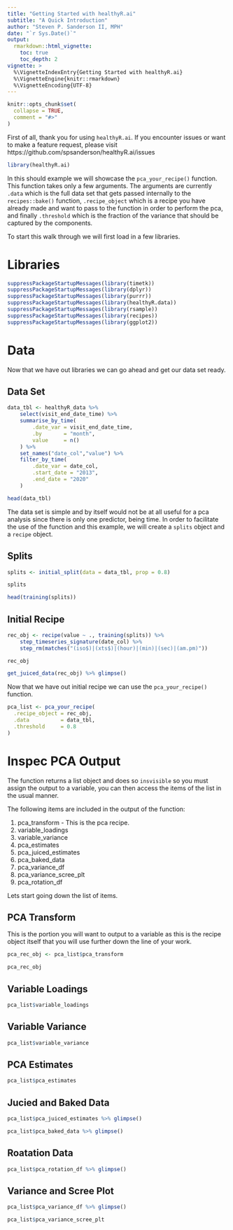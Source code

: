 ```yaml
---
title: "Getting Started with healthyR.ai"
subtitle: "A Quick Introduction"
author: "Steven P. Sanderson II, MPH"
date: "`r Sys.Date()`"
output: 
  rmarkdown::html_vignette:
    toc: true
    toc_depth: 2
vignette: >
  %\VignetteIndexEntry{Getting Started with healthyR.ai}
  %\VignetteEngine{knitr::rmarkdown}
  %\VignetteEncoding{UTF-8}
---
```


```r
knitr::opts_chunk$set(
  collapse = TRUE,
  comment = "#>"
)
```

First of all, thank you for using `healthyR.ai`. If you encounter issues or want
to make a feature request, please visit https://github.com/spsanderson/healthyR.ai/issues

```r
library(healthyR.ai)
```

In this should example we will showcase the `pca_your_recipe()` function. This
function takes only a few arguments. The arguments are currently `.data` which
is the full data set that gets passed internally to the `recipes::bake()` function,
`.recipe_object` which is a recipe you have already made and want to pass to the 
function in order to perform the pca, and finally `.threshold` which is the fraction
of the variance that should be captured by the components.

To start this walk through we will first load in a few libraries.

# Libraries

```r
suppressPackageStartupMessages(library(timetk))
suppressPackageStartupMessages(library(dplyr))
suppressPackageStartupMessages(library(purrr))
suppressPackageStartupMessages(library(healthyR.data))
suppressPackageStartupMessages(library(rsample))
suppressPackageStartupMessages(library(recipes))
suppressPackageStartupMessages(library(ggplot2))
```

# Data

Now that we have out libraries we can go ahead and get our data set ready.

## Data Set

```r
data_tbl <- healthyR_data %>%
    select(visit_end_date_time) %>%
    summarise_by_time(
        .date_var = visit_end_date_time,
        .by       = "month",
        value     = n()
    ) %>%
    set_names("date_col","value") %>%
    filter_by_time(
        .date_var = date_col,
        .start_date = "2013",
        .end_date = "2020"
    )

head(data_tbl)
```

The data set is simple and by itself would not be at all useful for a pca analysis
since there is only one predictor, being time. In order to facilitate the use of 
the function and this example, we will create a `splits` object and a `recipe` 
object.

## Splits

```r
splits <- initial_split(data = data_tbl, prop = 0.8)

splits

head(training(splits))
```

## Initial Recipe

```r
rec_obj <- recipe(value ~ ., training(splits)) %>%
    step_timeseries_signature(date_col) %>%
    step_rm(matches("(iso$)|(xts$)|(hour)|(min)|(sec)|(am.pm)"))

rec_obj

get_juiced_data(rec_obj) %>% glimpse()
```

Now that we have out initial recipe we can use the `pca_your_recipe()` function.

```r
pca_list <- pca_your_recipe(
  .recipe_object = rec_obj,
  .data          = data_tbl,
  .threshold     = 0.8
)
```

# Inspec PCA Output

The function returns a list object and does so `insvisible` so you must assign
the output to a variable, you can then access the items of the list in the usual
manner. 

The following items are included in the output of the function:

  1. pca_transform - This is the pca recipe.
  2. variable_loadings
  3. variable_variance
  4. pca_estimates
  5. pca_juiced_estimates
  6. pca_baked_data
  7. pca_variance_df
  8. pca_variance_scree_plt
  9. pca_rotation_df

Lets start going down the list of items.

## PCA Transform

This is the portion you will want to output to a variable as this is the recipe 
object itself that you will use further down the line of your work.

```r
pca_rec_obj <- pca_list$pca_transform

pca_rec_obj
```

## Variable Loadings

```r
pca_list$variable_loadings
```

## Variable Variance

```r
pca_list$variable_variance
```

## PCA Estimates

```r
pca_list$pca_estimates
```

## Jucied and Baked Data

```r
pca_list$pca_juiced_estimates %>% glimpse()

pca_list$pca_baked_data %>% glimpse()
```

## Roatation Data

```r
pca_list$pca_rotation_df %>% glimpse()
```

## Variance and Scree Plot

```r
pca_list$pca_variance_df %>% glimpse()

pca_list$pca_variance_scree_plt
```

